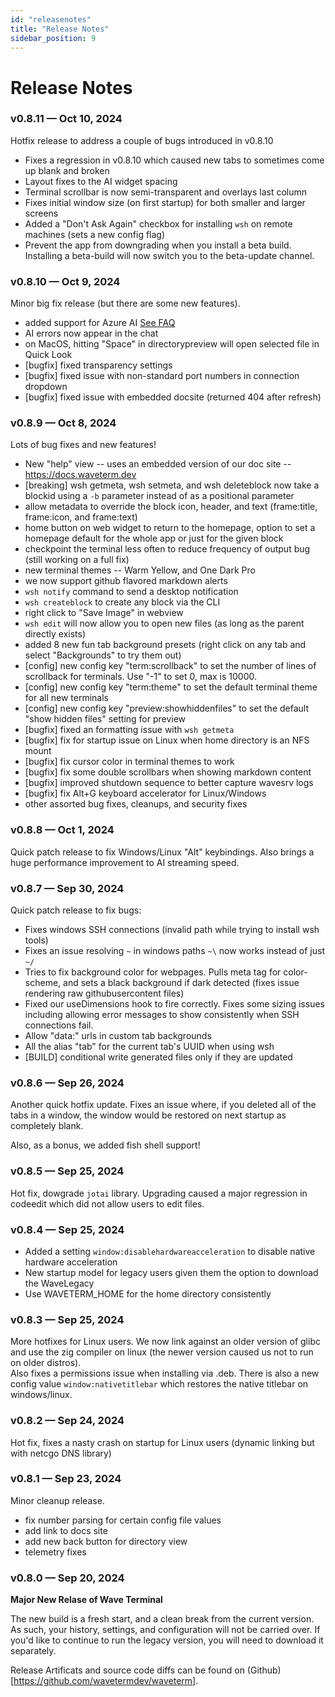 ```yaml
---
id: "releasenotes"
title: "Release Notes"
sidebar_position: 9
---
```


# Release Notes

### v0.8.11 &mdash; Oct 10, 2024

Hotfix release to address a couple of bugs introduced in v0.8.10

* Fixes a regression in v0.8.10 which caused new tabs to sometimes come up blank and broken
* Layout fixes to the AI widget spacing
* Terminal scrollbar is now semi-transparent and overlays last column
* Fixes initial window size (on first startup) for both smaller and larger screens
* Added a "Don't Ask Again" checkbox for installing `wsh` on remote machines (sets a new config flag)
* Prevent the app from downgrading when you install a beta build.  Installing a beta-build will now switch you to the beta-update channel.

### v0.8.10 &mdash; Oct 9, 2024

Minor big fix release (but there are some new features).

* added support for Azure AI [See FAQ](https://docs.waveterm.dev/faq#how-can-i-connect-to-azure-ai)
* AI errors now appear in the chat
* on MacOS, hitting "Space" in directorypreview will open selected file in Quick Look
* [bugfix] fixed transparency settings
* [bugfix] fixed issue with non-standard port numbers in connection dropdown
* [bugfix] fixed issue with embedded docsite (returned 404 after refresh)

### v0.8.9 &mdash; Oct 8, 2024

Lots of bug fixes and new features!

* New "help" view -- uses an embedded version of our doc site -- https://docs.waveterm.dev
* [breaking] wsh getmeta, wsh setmeta, and wsh deleteblock now take a blockid using a `-b` parameter instead of as a positional parameter
* allow metadata to override the block icon, header, and text (frame:title, frame:icon, and frame:text)
* home button on web widget to return to the homepage, option to set a homepage default for the whole app or just for the given block
* checkpoint the terminal less often to reduce frequency of output bug (still working on a full fix)
* new terminal themes -- Warm Yellow, and One Dark Pro
* we now support github flavored markdown alerts
* `wsh notify` command to send a desktop notification
* `wsh createblock` to create any block via the CLI
* right click to "Save Image" in webview
* `wsh edit` will now allow you to open new files (as long as the parent directly exists)
* added 8 new fun tab background presets (right click on any tab and select "Backgrounds" to try them out)
* [config] new config key "term:scrollback" to set the number of lines of scrollback for terminals.  Use "-1" to set 0, max is 10000.
* [config] new config key "term:theme" to set the default terminal theme for all new terminals
* [config] new config key "preview:showhiddenfiles" to set the default "show hidden files" setting for preview
* [bugfix] fixed an formatting issue with `wsh getmeta`
* [bugfix] fix for startup issue on Linux when home directory is an NFS mount
* [bugfix] fix cursor color in terminal themes to work
* [bugfix] fix some double scrollbars when showing markdown content
* [bugfix] improved shutdown sequence to better capture wavesrv logs
* [bugfix] fix Alt+G keyboard accelerator for Linux/Windows
* other assorted bug fixes, cleanups, and security fixes


### v0.8.8 &mdash; Oct 1, 2024

Quick patch release to fix Windows/Linux "Alt" keybindings.  Also brings a huge performance improvement to AI streaming speed.

### v0.8.7 &mdash; Sep 30, 2024

Quick patch release to fix bugs:

* Fixes windows SSH connections (invalid path while trying to install wsh tools)
* Fixes an issue resolving `~` in windows paths `~\` now works instead of just `~/`
* Tries to fix background color for webpages.  Pulls meta tag for color-scheme, and sets a black background if dark detected (fixes issue rendering raw githubusercontent files)
* Fixed our useDimensions hook to fire correctly. Fixes some sizing issues including allowing error messages to show consistently when SSH connections fail.
* Allow "data:" urls in custom tab backgrounds
* All the alias "tab" for the current tab's UUID when using wsh
* [BUILD] conditional write generated files only if they are updated

### v0.8.6 &mdash; Sep 26, 2024

Another quick hotfix update. Fixes an issue where, if you deleted all of the tabs in a window, the window would be restored on next startup as completely blank.

Also, as a bonus, we added fish shell support!

### v0.8.5 &mdash; Sep 25, 2024

Hot fix, dowgrade `jotai` library.  Upgrading caused a major regression in codeedit which did not allow
users to edit files.

### v0.8.4 &mdash; Sep 25, 2024

* Added a setting `window:disablehardwareacceleration` to disable native hardware acceleration
* New startup model for legacy users given them the option to download the WaveLegacy
* Use WAVETERM_HOME for the home directory consistently

### v0.8.3 &mdash; Sep 25, 2024

More hotfixes for Linux users.  We now link against an older version of glibc and use
the zig compiler on linux (the newer version caused us not to run on older distros).  
Also fixes a permissions issue when installing via .deb.  There is also a new config value
`window:nativetitlebar` which restores the native titlebar on windows/linux.


### v0.8.2 &mdash; Sep 24, 2024

Hot fix, fixes a nasty crash on startup for Linux users (dynamic linking but with netcgo DNS library)

### v0.8.1 &mdash; Sep 23, 2024

Minor cleanup release.

* fix number parsing for certain config file values
* add link to docs site
* add new back button for directory view
* telemetry fixes

### v0.8.0 &mdash; Sep 20, 2024

**Major New Relase of Wave Terminal**

The new build is a fresh start, and a clean break from the current version. As such, your history, settings, and configuration will not be carried over. If you'd like to continue to run the legacy version, you will need to download it separately.


Release Artificats and source code diffs can be found on (Github)[https://github.com/wavetermdev/waveterm].

